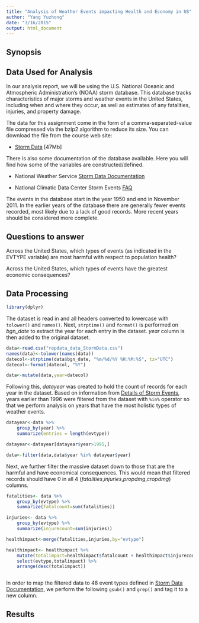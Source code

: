 ```yaml
---
title: "Analysis of Weather Events impacting Health and Economy in US"
author: "Yang Yuzhong"
date: "3/16/2015"
output: html_document
---
```


## Synopsis

## Data Used for Analysis
In our analysis report, we will be using the U.S. National Oceanic and Atmospheric Administration's (NOAA) storm database. This database tracks characteristics of major storms and weather events in the United States, including when and where they occur, as well as estimates of any fatalities, injuries, and property damage.

The data for this assignment come in the form of a comma-separated-value file compressed via the bzip2 algorithm to reduce its size. You can download the file from the course web site:

- [Storm Data](https://d396qusza40orc.cloudfront.net/repdata%2Fdata%2FStormData.csv.bz2) [47Mb]

There is also some documentation of the database available. Here you will find how some of the variables are constructed/defined.

- National Weather Service [Storm Data Documentation](https://d396qusza40orc.cloudfront.net/repdata%2Fpeer2_doc%2Fpd01016005curr.pdf)

- National Climatic Data Center Storm Events [FAQ](https://d396qusza40orc.cloudfront.net/repdata%2Fpeer2_doc%2FNCDC%20Storm%20Events-FAQ%20Page.pdf)

The events in the database start in the year 1950 and end in November 2011. In the earlier years of the database there are generally fewer events recorded, most likely due to a lack of good records. More recent years should be considered more complete.

## Questions to answer
Across the United States, which types of events (as indicated in the EVTYPE variable) are most harmful with respect to population health?

Across the United States, which types of events have the greatest economic consequences?

## Data Processing
```r
library(dplyr)
```

The dataset is read in and all headers converted to lowercase with `tolower()`
and `names()`. Next, `strptime()` and `format()` is performed on _bgn_date_ 
to extract the year for each entry in the dataset. _year_ column is then added
to the original dataset.
```r
data<-read.csv("repdata_data_StormData.csv")
names(data)<-tolower(names(data))
datecol<-strptime(data$bgn_date, "%m/%d/%Y %H:%M:%S", tz="UTC")
datecol<-format(datecol, "%Y")

data<-mutate(data,year=datecol)
```

Following this, _datayear_
was created to hold the count of records for each year in the dataset.
Based on information from 
[Details of Storm Events](http://www.ncdc.noaa.gov/stormevents/details.jsp),
years earlier than 1996 were filtered from the dataset with `%in%` operator so 
that we perform analysis on years that have the most holistic types of 
weather events.
```r
datayear<-data %>%
    group_by(year) %>%
    summarize(entries = length(evtype))

datayear<-datayear[datayear$year>1995,]

data<-filter(data,data$year %in% datayear$year)
```

Next, we further filter the massive dataset down to those that are
the harmful and have economical consequences. This would mean that filtered
records should have 0 in all 4 (_fatalities_,_injuries_,_propdmg_,_cropdmg_) 
columns.

```r
fatalities<- data %>%
    group_by(evtype) %>%
    summarize(fatalcount=sum(fatalities))

injuries<- data %>%
    group_by(evtype) %>%
    summarize(injurecount=sum(injuries))

healthimpact<-merge(fatalities,injuries,by="evtype")

healthimpact<- healthimpact %>%
    mutate(totalimpact=healthimpact$fatalcount + healthimpact$injurecount) %>%
    select(evtype,totalimpact) %>%
    arrange(desc(totalimpact))
```

```r

```

In order to map the filtered data to 48 event types defined in 
[Storm Data Documentation](https://d396qusza40orc.cloudfront.net/repdata%2Fpeer2_doc%2Fpd01016005curr.pdf),
we perform the following `gsub()` and `grep()` and tag it to a new column.


## Results